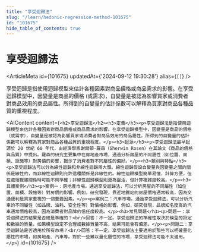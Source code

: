 ```yaml
---
title: "享受迴歸法"
slug: "/learn/hedonic-regression-method-101675"
id: "101675"
hide_table_of_contents: true
---
```



# 享受迴歸法

<ArticleMeta id={101675} updatedAt={'2024-09-12 19:30:28'} alias={`[]`} />
<div className='border-solid border-b border-t-0 my-4 border-[var(--ifm-color-gray-300)]' />

享受迴歸是指使用迴歸模型來估計各種因素對商品價格或商品需求的影響。在享受迴歸模型中，因變量是商品的價格 (或需求)，自變量是被認為影響買家或消費者對商品效用的商品屬性。所得到的自變量的估計係數可以解釋為買家對商品各種品質的重視程度。

<AIContent content={`<h2>享受迴歸法</h2><h3>定義</h3><p>享受迴歸法是指使用迴歸模型來估計各種因素對商品價格或商品需求的影響。在享受迴歸模型中，因變量是商品的價格（或需求），自變量是被認為影響買家或消費者對商品效用的商品屬性。所得到的自變量的估計係數可以解釋為買家對商品各種品質的重視程度。</p><h3>起源</h3><p>享受迴歸法最早起源於 20 世紀 60 年代，由經濟學家謝爾頓·羅森（Sherwin Rosen）在其論文《商品的價格與品質》中提出。羅森的研究主要集中在房地產市場，通過分析房屋的不同屬性（如位置、面積、設施等）對房價的影響，揭示了消費者對不同屬性的偏好。</p><h3>類別與特點</h3><p>享受迴歸法可以分為線性迴歸和非線性迴歸兩大類。線性迴歸假設自變量與因變量之間的關係是線性的，而非線性迴歸則允許這種關係是非線性的。線性迴歸模型簡單易懂，計算方便，但在處理複雜關係時可能不夠準確；非線性迴歸模型則更為靈活，但計算複雜度較高。</p><h3>具體案例</h3><p>案例一：房地產市場。通過享受迴歸法，可以分析房屋的不同屬性（如位置、面積、設施等）對房價的影響。例如，研究發現，靠近地鐵站的房屋價格通常較高，因為交通便利是買家重視的一個重要因素。</p><p>案例二：汽車市場。通過享受迴歸法，可以分析汽車的不同屬性（如品牌、油耗、安全性等）對價格的影響。例如，研究發現，品牌知名度高的汽車通常價格較高，因為消費者對品牌的信任度較高。</p><h3>常見問題</h3><p>問題一：享受迴歸法的結果是否總是準確的？<br/>回答：不一定。享受迴歸法的準確性取決於模型的設定和數據的質量。如果模型設定不合理或數據質量不高，結果可能會有偏差。</p><p>問題二：享受迴歸法是否適用於所有市場？<br/>回答：不一定。享受迴歸法主要適用於那些可以明確量化屬性的市場，如房地產、汽車等。對於一些難以量化屬性的市場，享受迴歸法可能不太適用。</p>`} id={101675} />
